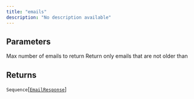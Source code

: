 ```yaml
---
title: "emails"
description: "No description available"
---
```





## Parameters

<ParamField path="limit" type="int">
  Max number of emails to return
</ParamField>

<ParamField path="timedelta" type="datetime.timedelta | None">
  Return only emails that are not older than <timedelta>
</ParamField>

<ParamField path="only_unread" type="bool">

</ParamField>

## Returns

`Sequence`[[`EmailResponse`](../misc/emailresponse)]
